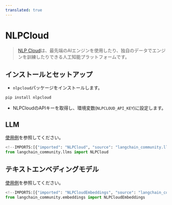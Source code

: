 ```yaml
---
translated: true
---
```


# NLPCloud

>[NLP Cloud](https://docs.nlpcloud.com/#introduction)は、最先端のAIエンジンを使用したり、独自のデータでエンジンを訓練したりできる人工知能プラットフォームです。

## インストールとセットアップ

- `nlpcloud`パッケージをインストールします。

```bash
pip install nlpcloud
```

- NLPCloudのAPIキーを取得し、環境変数(`NLPCLOUD_API_KEY`)に設定します。

## LLM

[使用例](/docs/integrations/llms/nlpcloud)を参照してください。

```python
<!--IMPORTS:[{"imported": "NLPCloud", "source": "langchain_community.llms", "docs": "https://api.python.langchain.com/en/latest/llms/langchain_community.llms.nlpcloud.NLPCloud.html", "title": "NLPCloud"}]-->
from langchain_community.llms import NLPCloud
```

## テキストエンベディングモデル

[使用例](/docs/integrations/text_embedding/nlp_cloud)を参照してください。

```python
<!--IMPORTS:[{"imported": "NLPCloudEmbeddings", "source": "langchain_community.embeddings", "docs": "https://api.python.langchain.com/en/latest/embeddings/langchain_community.embeddings.nlpcloud.NLPCloudEmbeddings.html", "title": "NLPCloud"}]-->
from langchain_community.embeddings import NLPCloudEmbeddings
```
